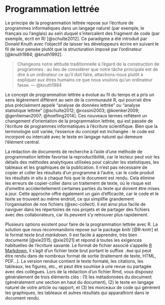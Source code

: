 # Programmation lettrée {#sec-reproducibility-literate}

Le principe de la programmation lettrée repose sur l'écriture de programmes informatiques dans un langage naturel (par exemple, le français ou l'anglais) au sein duquel s'intercalent des fragment de code (par exemple, écrit en R) [@schulte2012]. Ce paradigme a été introduit par Donald Knuth avec l'objectif de laisser les développeurs écrire en suivant le fil de leur pensée plutôt que la structuration imposé par l'ordinateur [@knuth1984; @knuth1992].

> Changeons notre attitude traditionnelle à l'égard de la construction de programmes : au lieu de considérer que notre tâche principale est de dire à un ordinateur ce qu'il doit faire, attachons-nous plutôt à expliquer aux êtres humains ce que nous voulons qu'un ordinateur fasse. --- @knuth1984

Le concept de programmation lettrée a évolué au fil du temps et a pris un sens légèrement différent au sein de la communauté R, qui pourrait être plus précisément appelé "analyse de données lettrée" ou "analyse statistique lettrée" [@schulte2012; @rossini2003; @koenker2009; @gentleman2007; @hoefling2014]. Ces nouveaux termes reflètent un changement d'orientation de la programmation lettrée, qui est passée de l'écriture de programmes informatiques à l'écriture scientifique. Bien que la terminologie soit variée, l'essence du concept est inchangée : le code est incorporé ou intercalé avec le texte en langage naturel qui demeure l'élément central.

La rédaction de documents de recherche à l'aide d'une méthode de programmation lettrée favorise la reproductibilité, car le lecteur peut voir les détails des méthodes analytiques utilisées pour calculer les statistiques, les tableaux et les graphiques de la publication. Il n'est pas nécessaire de copier et coller les résultats d'un programme à l'autre, car le code produit les résultats *in situ* à chaque fois que le document est rendu. Cela élimine les erreurs de copier-coller dans un traitement de texte, où le risque est d'omettre accidentellement certaines parties du texte qui doivent être mises à jour. Cette approche offre également un gain d'efficacité, car le code et le texte se trouvent au même endroit, ce qui simplifie grandement l'organisation de nos fichiers (@sec-collect). Il est ainsi plus facile de naviguer dans les répertoires de nos projets et de partager des fichiers avec des collaborateurs, car ils peuvent s'y retrouver plus rapidement.

Plusieurs options existent pour faire de la programmation lettrée avec R. La solution que nous recommandons repose sur le package *knitr* [@R-knitr] et le format texte brut *markdown*. Il est facile à apprendre, très bien documenté [@xie2015; @xie2021] et répond à toutes les exigences habituelles de l'écriture savante. Le format de fichier associé s'appelle [R Markdown](https://rmarkdown.rstudio.com/), il s'agit d'un fichier texte brut portant le suffixe `.Rmd` qui peut être rendu dans de nombreux format de sortie (traitement de texte, HTML, PDF...). La version rendue contient le texte formaté, les citations, les tableaux, les figures, etc., et peut être soumise à une revue ou partagée avec des collègues. Lors de la rédaction d'un fichier Rmd, vous disposez généralement de trois éléments clés : (1) les métadonnées du document (généralement une section en haut du document), (2) le texte en langage naturel de votre article ou rapport, et (3) les morceaux de code qui génèrent les graphiques, les tableaux et autres résultats qui apparaîtront dans le document rendu.
